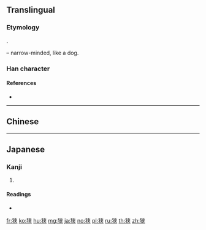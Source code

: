 {{character info/new}}
{{also|狹}}
==Translingual==

===Etymology===
{{Han simp|狹|f=夾|t=夹}}.

{{Han compound|犬|alt1=犭|t1=dog|夹|ls=psc|c1=s|c2=p}} – narrow-minded, like a dog.

===Han character===
{{Han char|rn=94|rad=犬|as=06|sn=9|four=|canj=KHKT|ids=⿰犭夹}}

====References====
* {{Han ref|kx=0711.101|dkj=20406|dj=1123.100|hdz=21343.100|uh=72ED|ud=29421}}

----

==Chinese==
{{zh-see|狹}}

----

==Japanese==

===Kanji===
{{ja-kanji|grade=c|rs=犬06|style=s|kyu=狹}}

# {{defn|lang=ja|sort=犬06}}

====Readings====
* {{ja-readings|goon=[[ぎょう]] (gyō)|kanon=[[こう]] (kō)|kanyoon=[[きょう]] (kyō)|kun=[[せまい]] (semai), [[せばめる]] (sebameru), [[さ]] (sa)}}

[[fr:狭]]
[[ko:狭]]
[[hu:狭]]
[[mg:狭]]
[[ja:狭]]
[[no:狭]]
[[pl:狭]]
[[ru:狭]]
[[th:狭]]
[[zh:狭]]